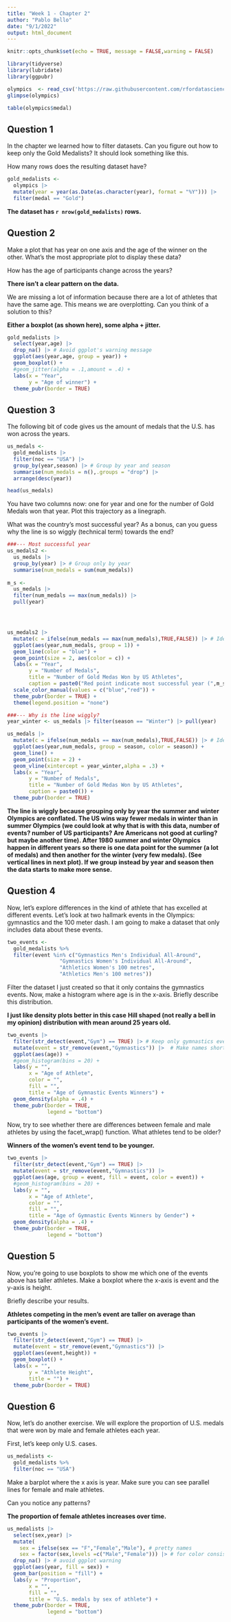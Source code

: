 ```yaml
---
title: "Week 1 - Chapter 2"
author: "Pablo Bello"
date: "9/1/2022"
output: html_document
---
```


```r
knitr::opts_chunk$set(echo = TRUE, message = FALSE,warning = FALSE)
```


```r
library(tidyverse)
library(lubridate)
library(ggpubr)
```


```r
olympics  <- read_csv('https://raw.githubusercontent.com/rfordatascience/tidytuesday/master/data/2021/2021-07-27/olympics.csv')
glimpse(olympics)
```
```r
table(olympics$medal)
```

## Question 1

In the chapter we learned how to filter datasets. Can you figure out how to keep only the Gold Medalists? It should look something like this.

How many rows does the resulting dataset have?

```r
gold_medalists <- 
  olympics |> 
  mutate(year = year(as.Date(as.character(year), format = "%Y"))) |>
  filter(medal == "Gold")
```

**The dataset has `r nrow(gold_medalists)` rows.**

## Question 2

Make a plot that has year on one axis and the age of the winner on the other. What's the most appropriate plot to display these data?

How has the age of participants change across the years?

**There isn't a clear pattern on the data.**

We are missing a lot of information because there are a lot of athletes that have the same age. This means we are overplotting. Can you think of a solution to this?

**Either a boxplot (as shown here), some alpha + jitter.**

```r
gold_medalists |> 
  select(year,age) |> 
  drop_na() |> # Avoid ggplot's warning message
  ggplot(aes(year,age, group = year)) +
  geom_boxplot() +
  #geom_jitter(alpha = .1,amount = .4) +
  labs(x = "Year",
       y = "Age of winner") +
  theme_pubr(border = TRUE) 
```

## Question 3

The following bit of code gives us the amount of medals that the U.S. has won across the years.

```r
us_medals <- 
  gold_medalists |> 
  filter(noc == "USA") |> 
  group_by(year,season) |> # Group by year and season
  summarise(num_medals = n(),.groups = "drop") |>
  arrange(desc(year))

head(us_medals)
```

You have two columns now: one for year and one for the number of Gold Medals won that year. Plot this trajectory as a linegraph.

What was the country's most successful year? As a bonus, can you guess why the line is so wiggly (technical term) towards the end?

```r
###--- Most successful year
us_medals2 <- 
  us_medals |> 
  group_by(year) |> # Group only by year
  summarise(num_medals = sum(num_medals))
  
m_s <- 
  us_medals |> 
  filter(num_medals == max(num_medals)) |> 
  pull(year)




us_medals2 |> 
  mutate(c = ifelse(num_medals == max(num_medals),TRUE,FALSE)) |> # Identify most suc. year
  ggplot(aes(year,num_medals, group = 1)) +
  geom_line(color = "blue") +
  geom_point(size = 2, aes(color = c)) +
  labs(x = "Year",
       y = "Number of Medals",
       title = "Number of Gold Medas Won by US Athletes",
       caption = paste0("Red point indicate most successful year (",m_s,")")) +
  scale_color_manual(values = c("blue","red")) +
  theme_pubr(border = TRUE) +
  theme(legend.position = "none")

```

```r
###--- Why is the line wiggly? 
year_winter <- us_medals |> filter(season == "Winter") |> pull(year)

us_medals |>
  mutate(c = ifelse(num_medals == max(num_medals),TRUE,FALSE)) |> # Identify most suc. year
  ggplot(aes(year,num_medals, group = season, color = season)) +
  geom_line() +
  geom_point(size = 2) +
  geom_vline(xintercept = year_winter,alpha = .3) +
  labs(x = "Year",
       y = "Number of Medals",
       title = "Number of Gold Medas Won by US Athletes",
       caption = paste0()) +
  theme_pubr(border = TRUE) 
```


**The line is wiggly because grouping only by year the summer and winter Olympics are conflated. The US wins way fewer medals in winter than in summer Olympics (we could look at why that is with this data, number of events? number of US participants? Are Americans not good at curling? but maybe another time). After 1980 summer and winter Olympics happen in different years so there is one data point for the summer (a lot of medals) and then another for the winter (very few medals). (See vertical lines in next plot). If we group instead by year and season then the data starts to make more sense.**


## Question 4

Now, let's explore differences in the kind of athlete that has excelled at different events. Let's look at two hallmark events in the Olympics: gymnastics and the 100 meter dash. I am going to make a dataset that only includes data about these events.


```r
two_events <- 
  gold_medalists %>%
  filter(event %in% c("Gymnastics Men's Individual All-Around",
                 "Gymnastics Women's Individual All-Around",
                 "Athletics Women's 100 metres",
                 "Athletics Men's 100 metres")) 

```


Filter the dataset I just created so that it only contains the gymnastics events. Now, make a histogram where age is in the x-axis.
Briefly describe this distribution.

**I just like density plots better in this case**
**Hill shaped (not really a bell in my opinion) distribution with mean around 25 years old.**

```r
two_events |> 
  filter(str_detect(event,"Gym") == TRUE) |> # Keep only gymnastics events
  mutate(event = str_remove(event,"Gymnastics")) |>  # Make names shorter for plotting
  ggplot(aes(age)) +
  #geom_histogram(bins = 20) +
  labs(y = "",
       x = "Age of Athlete",
       color = "",
       fill = "",
       title = "Age of Gymnastic Events Winners") +
  geom_density(alpha = .4) +
  theme_pubr(border = TRUE,
             legend = "bottom")
```


Now, try to see whether there are differences between female and male athletes by using the facet_wrap() function. What athletes tend to be older?

**Winners of the women's event tend to be younger.**


```r
two_events |> 
  filter(str_detect(event,"Gym") == TRUE) |>
  mutate(event = str_remove(event,"Gymnastics")) |> 
  ggplot(aes(age, group = event, fill = event, color = event)) +
  #geom_histogram(bins = 20) +
  labs(y = "",
       x = "Age of Athlete",
       color = "",
       fill = "",
       title = "Age of Gymnastic Events Winners by Gender") +
  geom_density(alpha = .4) +
  theme_pubr(border = TRUE,
             legend = "bottom")
```
 

## Question 5

Now, you're going to use boxplots to show me which one of the events above has taller athletes. Make a boxplot where the x-axis is event and the y-axis is height.

Briefly describe your results.

**Athletes competing in the men's event are taller on average than participants of the women's event.**

```r
two_events |> 
  filter(str_detect(event,"Gym") == TRUE) |>
  mutate(event = str_remove(event,"Gymnastics")) |> 
  ggplot(aes(event,height)) +
  geom_boxplot() +
  labs(x = "",
       y = "Athlete Height",
       title = "") +
  theme_pubr(border = TRUE)

```

## Question 6

Now, let's do another exercise. We will explore the proportion of U.S. medals that were won by male and female athletes each year.

First, let's keep only U.S. cases.

```r
us_medalists <- 
  gold_medalists %>% 
  filter(noc == "USA")
```
Make a barplot where the x axis is year. Make sure you can see parallel lines for female and male athletes.

Can you notice any patterns?

**The proportion of female athletes increases over time.**

```r
us_medalists |> 
  select(sex,year) |> 
  mutate(
    sex = ifelse(sex == "F","Female","Male"), # pretty names
    sex = factor(sex,levels =c("Male","Female"))) |> # for color consistency w/ previous plot
  drop_na() |> # avoid ggplot warning
  ggplot(aes(year, fill = sex)) +
  geom_bar(position = "fill") +
  labs(y = "Proportion",
       x = "",
       fill = "",
       title = "U.S. medals by sex of athlete") +
  theme_pubr(border = TRUE,
             legend = "bottom")
  
```


